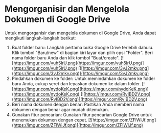 # Mengorganisir dan Mengelola Dokumen di Google Drive
Untuk mengorganisir dan mengelola dokumen di Google Drive, Anda dapat
mengikuti langkah-langkah berikut:
1. Buat folder baru: Langkah pertama buka Google Drive terlebih dahulu. Klik tombol
&quot;Baru/new&quot; di bagian kiri layar dan pilih opsi &quot;Folder&quot;. Beri nama folder baru Anda
dan klik tombol &quot;Buat/create&quot;.
[![https://imgur.com/vuh5lrU.png](https://imgur.com/vuh5lrU.png)](https://imgur.com/vuh5lrU.png)
[![https://imgur.com/3vJ2mkv.png](https://imgur.com/3vJ2mkv.png)](https://imgur.com/3vJ2mkv.png)
2. Pindahkan dokumen ke folder: Untuk memindahkan dokumen ke folder baru Anda,
cukup seret dan lepaskan dokumen ke dalam folder.
[![https://imgur.com/nydoKeK.png](https://imgur.com/nydoKeK.png)](https://imgur.com/nydoKeK.png)
[![https://imgur.com/RvIBD2V.png](https://imgur.com/RvIBD2V.png)](https://imgur.com/RvIBD2V.png)
3. Beri nama dokumen dengan benar: Pastikan Anda memberi nama dokumen dengan
benar agar mudah ditemukan.
4. Gunakan fitur pencarian: Gunakan fitur pencarian Google Drive untuk menemukan
dokumen dengan cepat.
[![https://imgur.com/ZFlWlJf.png](https://imgur.com/ZFlWlJf.png)](https://imgur.com/ZFlWlJf.png)